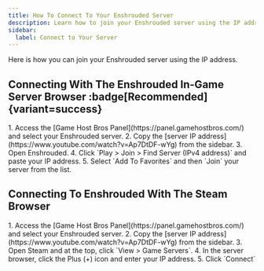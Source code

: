 ```yaml
---
title: How To Connect To Your Enshrouded Server
description: Learn how to join your Enshrouded server using the IP address.
sidebar:
  label: Connect to Your Server
---
```


Here is how you can join your Enshrouded server using the IP address.

## Connecting With The Enshrouded In-Game Server Browser :badge[Recommended]{variant=success}

<Steps>
1. Access the [Game Host Bros Panel](https://panel.gamehostbros.com/) and select your Enshrouded server.
2. Copy the [server IP address](https://www.youtube.com/watch?v=Ap7DtDF-wYg) from the sidebar.
3. Open Enshrouded.
4. Click `Play > Join > Find Server (IPv4 address)` and paste your IP address.
5. Select `Add To Favorites` and then `Join` your server from the list.
</Steps>

## Connecting To Enshrouded With The Steam Browser

<Steps>
1. Access the [Game Host Bros Panel](https://panel.gamehostbros.com/) and select your Enshrouded server.
2. Copy the [server IP address](https://www.youtube.com/watch?v=Ap7DtDF-wYg) from the sidebar.
3. Open Steam and at the top, click `View > Game Servers`.
4. In the server browser, click the Plus (+) icon and enter your IP address.
5. Click `Connect`
</Steps>